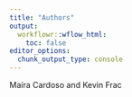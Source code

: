 ```yaml
---
title: "Authors"
output:
  workflowr::wflow_html:
    toc: false
editor_options:
  chunk_output_type: console
---
```


Maíra Cardoso and Kevin Frac